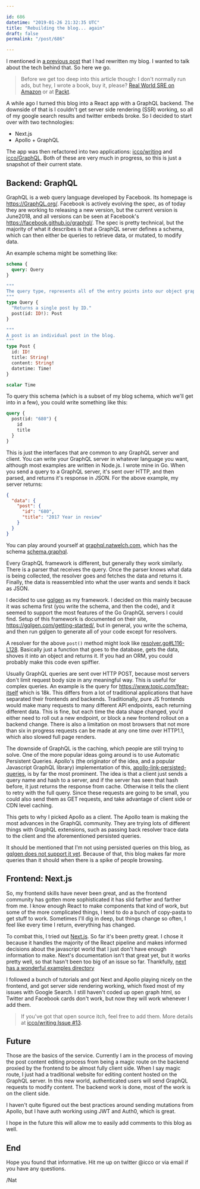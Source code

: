 ```yaml
---

id: 686
datetime: "2019-01-26 21:32:35 UTC"
title: "Rebuilding the blog... again"
draft: false
permalink: "/post/686"

---
```


I mentioned in [a previous post](https://writing.natwelch.com/post/681) that I had rewritten my blog. I wanted to talk about the tech behind that. So here we go.

> Before we get too deep into this article though: I don't normally run ads, but hey, I wrote a book, buy it, please? [Real World SRE on Amazon](https://amzn.to/2Tc2D2g) or at [Packt](https://www.packtpub.com/web-development/real-world-sre).

A while ago I turned this blog into a React app with a GraphQL backend. The downside of that is I couldn't get server side rendering (SSR) working, so all of my google search results and twitter embeds broke. So I decided to start over with two technologies:

 - Next.js
 - Apollo + GraphQL

The app was then refactored into two applications: [icco/writing](https://github.com/icco/writing) and [icco/GraphQL](https://github.com/icco/graphql). Both of these are very much in progress, so this is just a snapshot of their current state.

## Backend: GraphQL

GraphQL is a web query language developed by Facebook. Its homepage is https://GraphQL.org/. Facebook is actively evolving the spec, as of today they are working to releasing a new version, but the current version is June2018, and all versions can be seen at Facebook's https://facebook.github.io/graphql/. The spec is pretty technical, but the majority of what it describes is that a GraphQL server defines a schema, which can then either be queries to retrieve data, or mutated, to modify data.

An example schema might be something like:

```graphql
schema {
  query: Query
}

"""
The query type, represents all of the entry points into our object graph.
"""
type Query {
  "Returns a single post by ID."
  post(id: ID!): Post
}

"""
A post is an individual post in the blog.
"""
type Post {
  id: ID!
  title: String!
  content: String!
  datetime: Time!
}

scalar Time
```

To query this schema (which is a subset of my blog schema, which we'll get into in a few), you could write something like this:

```graphql
query {
  post(id: "680") {
    id
    title
  }
}
```

This is just the interfaces that are common to any GraphQL server and client. You can write your GraphQL server in whatever language you want, although most examples are written in Node.js. I wrote mine in Go. When you send a query to a GraphQL server, it's sent over HTTP, and then parsed, and returns it's response in JSON. For the above example, my server returns:

```json
{
  "data": {
    "post": {
      "id": "680",
      "title": "2017 Year in review"
    }
  }
}
```

You can play around yourself at [graphql.natwelch.com](https://graphql.natwelch.com), which has the schema [schema.graphql](https://github.com/icco/graphql/blob/91850667a786970ba9be15c444339f843fe32ddb/schema.graphql).

Every GraphQL framework is different, but generally they work similarly. There is a parser that receives the query. Once the parser knows what data is being collected, the resolver goes and fetches the data and returns it. Finally, the data is reassembled into what the user wants and sends it back as JSON.

I decided to use [gqlgen](https://github.com/99designs/gqlgen) as my framework. I decided on this mainly because it was schema first (you write the schema, and then the code), and it seemed to support the most features of the Go GraphQL servers I could find. Setup of this framework is documented on their site, https://gqlgen.com/getting-started/, but in general, you write the schema, and then run gqlgen to generate all of your code except for resolvers. 

A resolver for the above `post()` method might look like [resolver.go#L116-L128](https://github.com/icco/GraphQL/blob/304854148d55ff9a4327a5cdfb31f1d5bca40175/resolver.go#L116-L128). Basically just a function that goes to the database, gets the data, shoves it into an object and returns it. If you had an ORM, you could probably make this code even spiffier.

Usually GraphQL queries are sent over HTTP POST, because most servers don't limit request body size in any meaningful way. This is useful for complex queries. An example is the query for https://www.topic.com/fear-itself which is 18k. This differs from a lot of traditional applications that have separated their frontends and backends. Traditionally, pure JS frontends would make many requests to many different API endpoints, each returning different data. This is fine, but each time the data shape changed, you'd either need to roll out a new endpoint, or block a new frontend rollout on a backend change. There is also a limitation on most browsers that not more than six in progress requests can be made at any one time over HTTP1.1, which also slowed full page renders.

The downside of GraphQL is the caching, which people are still trying to solve.  One of the more popular ideas going around is to use Automatic Persistent Queries. Apollo's (the originator of the idea, and a popular Javascript GraphQL library) implementation of this, [apollo-link-persisted-queries](https://github.com/apolloGraphQL/apollo-link-persisted-queries), is by far the most prominent. The idea is that a client just sends a query name and hash to a server, and if the server has seen that hash before, it just returns the response from cache. Otherwise it tells the client to retry with the full query. Since these requests are going to be small, you could also send them as GET requests, and take advantage of client side or CDN level caching.

This gets to why I picked Apollo as a client. The Apollo team is making the most advances in the GraphQL community. They are trying lots of different things with GraphQL extensions, such as passing back resolver trace data to the client and the aforementioned persisted queries.

It should be mentioned that I'm not using persisted queries on this blog, as [gqlgen does not support it yet](https://github.com/99designs/gqlgen/issues/401). Because of that, this blog makes far more queries than it should when there is a spike of people browsing. 

## Frontend: Next.js

So, my frontend skills have never been great, and as the frontend community has gotten more sophisticated it has slid farther and farther from me. I know enough React to make components that kind of work, but some of the more complicated things, I tend to do a bunch of copy-pasta to get stuff to work. Sometimes I'll dig in deep, but things change so often, I feel like every time I return, everything has changed.

To combat this, I tried out [Next.js](https://nextjs.org/). So far it's been pretty great. I chose it because it handles the majority of the React pipeline and makes informed decisions about the javascript world that I just don't have enough information to make. Next's documentation isn't that great yet, but it works pretty well, so that hasn't been too big of an issue so far. Thankfully, [next has a wonderful examples directory](https://github.com/zeit/next.js/tree/master/examples)

I followed a bunch of tutorials and got Next and Apollo playing nicely on the frontend, and got server side rendering working, which fixed most of my issues with Google Search. I still haven't coded up open graph html, so Twitter and Facebook cards don't work, but now they will work whenever I add them. 

> If you've got that open source itch, feel free to add them. More details at [icco/writing Issue #13](https://github.com/icco/writing/issues/13).

## Future

Those are the basics of the service. Currently I am in the process of moving the post content editing process from being a magic route on the backend proxied by the frontend to be almost fully client side. When I say magic route, I just had a traditional website for editing content hosted on the GraphQL server. In this new world, authenticated users will send GraphQL requests to modify content. The backend work is done, most of the work is on the client side.

I haven't quite figured out the best practices around sending mutations from Apollo, but I have auth working using JWT and Auth0, which is great.

I hope in the future this will allow me to easily add comments to this blog as well.

## End

Hope you found that informative. Hit me up on twitter @icco or via email if you have any questions.

/Nat

